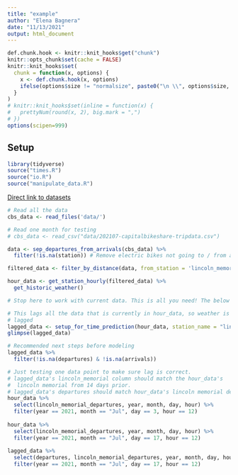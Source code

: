 ```yaml
---
title: "example"
author: "Elena Bagnera"
date: "11/13/2021"
output: html_document
---
```


```r
def.chunk.hook <- knitr::knit_hooks$get("chunk")
knitr::opts_chunk$set(cache = FALSE)
knitr::knit_hooks$set(
  chunk = function(x, options) {
    x <- def.chunk.hook(x, options)
    ifelse(options$size != "normalsize", paste0("\n \\", options$size, "\n\n", x, "\n\n \\normalsize"), x)
  }
)
# knitr::knit_hooks$set(inline = function(x) {
#   prettyNum(round(x, 2), big.mark = ",")
# })
options(scipen=999)
```


\begin{center}
\Huge{PPOL 670 | Final Project}

\Huge{Example}
\end{center}

\vspace{0.1in}

## Setup
```r
library(tidyverse)
source("times.R")
source("io.R")
source("manipulate_data.R")
```


[Direct link to datasets](https://s3.amazonaws.com/capitalbikeshare-data/)

```r

# Read all the data
cbs_data <- read_files('data/')

# Read one month for testing
# cbs_data <- read_csv("data/202107-capitalbikeshare-tripdata.csv")

data <- sep_departures_from_arrivals(cbs_data) %>% 
  filter(!is.na(station)) # Remove electric bikes not going to / from a station

filtered_data <- filter_by_distance(data, from_station = 'lincoln_memorial', distance_m = 800)

hour_data <- get_station_hourly(filtered_data) %>% 
  get_historic_weather()

# Stop here to work with current data. This is all you need! The below code sets up the data for time predictions at a given station and adds other predictors
```


```r
# This lags all the data that is currently in hour_data, so weather is also 14 day
# lagged
lagged_data <- setup_for_time_prediction(hour_data, station_name = "lincoln_memorial")
glimpse(lagged_data)

# Recommended next steps before modeling
lagged_data %>% 
  filter(!is.na(departures) & !is.na(arrivals))
```


```r
# Just testing one data point to make sure lag is correct.
# lagged_data's lincoln_memorial column should match the hour_data's 
#  lincoln memorial from 14 days prior.
# lagged_data's departures should match hour_data's lincoln memorial departures from the same date.
hour_data %>% 
  select(lincoln_memorial_departures, year, month, day, hour) %>% 
  filter(year == 2021, month == "Jul", day == 3, hour == 12)
  
hour_data %>% 
  select(lincoln_memorial_departures, year, month, day, hour) %>% 
  filter(year == 2021, month == "Jul", day == 17, hour == 12)
  
lagged_data %>% 
  select(departures, lincoln_memorial_departures, year, month, day, hour) %>% 
  filter(year == 2021, month == "Jul", day == 17, hour == 12)

```
